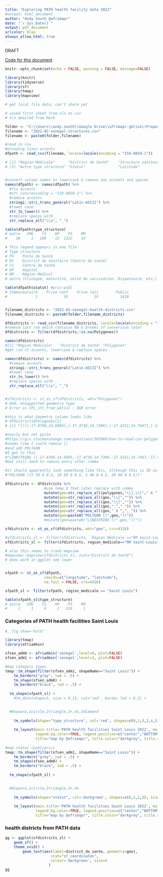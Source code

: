 ```yaml
---
title: "Exploring PATH health facility data 2022"
#output: html_document
author: "Andy South @afrimapr"
date: "`r Sys.Date()`"
output: pdf_document
urlcolor: blue
always_allow_html: true
---
```


DRAFT

[Code for this document](https://github.com/afrimapr/senegal-healthsites-2022/blob/master/senegal-PATH-data-exlore.Rmd)   

```r
knitr::opts_chunk$set(echo = FALSE, warning = FALSE, message=FALSE)

library(knitr)
library(tidyverse)
library(sf)
library(tmap)
library(mapview)

```


```r

# get local file data, can't share yet

# saved first sheet from xls as csv
# xls emailed from Mark 

folder <- "C:\\Users\\andy.south\\Google Drive\\afrimapr-gdrive\\Proposals\\2022-01-senegal-covidaction\\data\\"
filename <- "2022-02-senegal-structures.csv"
filename <- paste0(folder,filename)

#read in csv
#encoding fixes accents
dfpath <- read_csv(filename, locale=locale(encoding = "ISO-8859-1"))

# [1] "Région Médicale"      "District de Santé"    "Structure sanitaire"  "Type structure" 
# [5] "Autre type structure" "Statut"               "Latitude"             "Longitude"   


#convert column names to lowercase & remove any accents and spaces
names(dfpath) <- names(dfpath) %>% 
  #fix accents
  #str_conv(encoding = "ISO-8859-1") %>% 
  #remove accents
  stringi::stri_trans_general("Latin-ASCII") %>%
  #lower case
  str_to_lower() %>% 
  #replace spaces with _
  str_replace_all("\\s", "_")

table(dfpath$type_structure)
# autre   CMG    CS    HP    PS    RM 
#    36     1   100    12  1322    14 

# This legend appears in one file
# Type structure	
# PS	Poste de Santé
# DS	District de Sanitaire (Centre de santé)
# CS	Centre de Santé
# HP	Hopital
# RM	Région Médical
# autre	(Clinique, maternité, unité de vaccination, Dispensaire, etc;)

table(dfpath$statut) #priv-publ
# Communautaire    Prive conf    Prive laic        Public 
#             1            39            35          1410 


filename_districts <- "2022-02-senegal-health-districts.csv"
filename_districts <- paste0(folder,filename_districts)

dfdistricts <- read_csv(filename_districts, locale=locale(encoding = "ISO-8859-1"))
#remove last row which contains NA & breaks sf conversion later
dfdistricts <- filter(dfdistricts,!is.na(Polygones))

names(dfdistricts)
#[1] "Région Médicale"   "District de Santé" "Polygones" 
#get rid of accents, lowercase & replace spaces

names(dfdistricts) <- names(dfdistricts) %>% 
  #remove accents
  stringi::stri_trans_general("Latin-ASCII") %>%
  #lower case
  str_to_lower() %>% 
  #replace spaces with _
  str_replace_all("\\s", "_")


#sfdistricts <- st_as_sf(dfdistricts, wkt="Polygones")
# OGR: Unsupported geometry type
# Error in CPL_sfc_from_wkt(x) : OGR error

#this is what Geometry column looks like
# dfdistricts$Polygones[1]
# [1] "[[[[-17.4760,14.6985],[-17.4736,14.7306],[-17.4251,14.7447],[-17.4135,14.7329],[-17.4342,14.6821],[-17.4481,14.6978],[-17.4612,14.6781],[-17.4760,14.6985]]]]"

#nearly but not quite
#https://gis.stackexchange.com/questions/387069/how-to-read-csv-polygon-data-with-sf
#seems like I could remove []
#and add POLYGON 
#I got to this
#"LINESTRING ((-17.4760,14.6985,-17.4736,14.7306,-17.4251,14.7447,-17.4135,14.7329,-17.4342,14.6821,-17.4481,14.6978,-17.4612,14.6781,-17.4760,14.6985))"
#but still need to remove every other comma

#it should apparently look something like this, although this is 3D so has 4 items
#"POLYGON ((5 50 0 0.5, 20 50 0 0.5, 5 40 0 0.5, 20 40 0 0.5))"

dfdistricts <- dfdistricts %>%
                  #use temp X that later replace with comma
                  mutate(geo=str_replace_all(polygones,"\\],\\["," X ")) %>%   
                  mutate(geo=str_replace_all(geo,"\\[","")) %>% 
                  mutate(geo=str_replace_all(geo,"\\]","")) %>% 
                  mutate(geo=str_replace_all(geo,","," ")) %>% 
                  mutate(geo=str_replace_all(geo," X ",", ")) %>%   
                  mutate(geo=paste0("POLYGON ((",geo,"))"))  
                  #mutate(geo=paste0("LINESTRING ((",geo,"))"))  

sfdistricts <- st_as_sf(dfdistricts, wkt="geo", crs=4326)

#sfdistricts_sl <- filter(sfdistricts, `Région Médicale`=="RM Saint-Louis")
sfdistricts_sl <- filter(sfdistricts, region_medicale=="RM Saint-Louis")

# alas this seems to crash mapview
#mapview::mapview(sfdistricts_sl, zcol="District de Santé")
# does work in ggplot see lower



```

```r

sfpath <- st_as_sf(dfpath, 
                  coords=c("longitude", "latitude"), 
                  na.fail = FALSE, crs=4326)

sfpath_sl <- filter(sfpath, region_medicale == "Saint Louis")

table(sfpath_sl$type_structure)
# autre   CMG    CS    HP    PS    RM 
#     2     1     6     1   110     1 

```


### Categories of PATH health facilities Saint Louis

```r

#, fig.show='hold'

library(tmap)
library(afriadmin)

sfsen_adm0 <- afriadmin('senegal',level=0, plot=FALSE)
sfsen_adm1 <- afriadmin('senegal',level=1, plot=FALSE)

#map category types
tmap::tm_shape(filter(sfsen_adm1, shapeName=="Saint Louis")) +
    tm_borders("grey", lwd = .5) +
    tm_shape(sfsen_adm0) +
    tm_borders("black", lwd = .5) +
  
  tm_shape(sfpath_sl) +
    #tm_dots(shape=3, size = 0.15, col='red', border.lwd = 0.2) +
  

  #0square,1circle,2triangle,3+,4x,5diamond
  
    tm_symbols(shape="type_structure", col='red', shapes=c(0,1,3,2,4,5), size=0.1) +
  
    tm_layout(main.title='PATH health facilities Saint Louis 2022', main.title.size=1,
              legend.bg.color=TRUE, legend.position=c("center","BOTTOM"),
              title="map by @afrimapr", title.color="darkgrey", title.size=0.8, title.position=c("RIGHT","BOTTOM")) #main.title goes above map
   
#map statut (publ/priv)
tmap::tm_shape(filter(sfsen_adm1, shapeName=="Saint Louis")) +
    tm_borders("grey", lwd = .5) +
    tm_shape(sfsen_adm0) +
    tm_borders("black", lwd = .5) +
  
  tm_shape(sfpath_sl) +

  
  #0square,1circle,2triangle,3+,4x
  
    tm_symbols(shape="statut", col='darkgreen', shapes=c(0,1,2,3), size=0.1) +
  
    tm_layout(main.title='PATH health facilities Saint Louis 2022', main.title.size=1,
              legend.bg.color=TRUE, legend.position=c("center","BOTTOM"),
              title="map by @afrimapr", title.color="darkgrey", title.size=0.8, title.position=c("RIGHT","BOTTOM")) #main.title goes above map


```


### health districts from PATH data

```r

gg <- ggplot(sfdistricts_sl) +
    geom_sf() +
    theme_void() +
        geom_text(aes(label=district_de_sante, geometry=geo),
                     stat="sf_coordinates",
                     colour='darkgreen', size=4
                    )
gg

```

